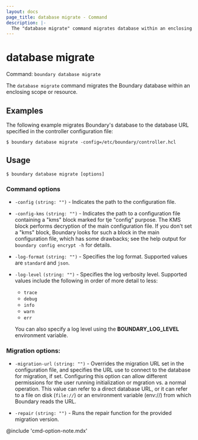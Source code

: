 ```yaml
---
layout: docs
page_title: database migrate - Command
description: |-
  The "database migrate" command migrates database within an enclosing scope or resource.
---
```


# database migrate

Command: `boundary database migrate`

The `database migrate` command migrates the Boundary database within an enclosing scope or resource.

## Examples

The following example migrates Boundary's database to the database URL specified in the controller configuration file:

```shell-session
$ boundary database migrate -config=/etc/boundary/controller.hcl
```

## Usage

<CodeBlockConfig hideClipboard>

```shell-session
$ boundary database migrate [options]
```

</CodeBlockConfig>


### Command options

- `-config` `(string: "")` - Indicates the path to the configuration file.
- `-config-kms` `(string: "")` - Indicates the path to a configuration file containing a "kms" block marked for tje "config" purpose.
The KMS block performs decryption of the main configuration file.
If you don't set a "kms" block, Boundary looks for such a block in the main configuration file, which has some drawbacks; see the help output for `boundary config encrypt -h` for details.
- `-log-format` `(string: "")` - Specifies the log format. Supported values are `standard` and `json`.
- `-log-level` `(string: "")` - Specifies the log verbosity level. Supported values include the following in order of more detail to less:

  - `trace`
  - `debug`
  - `info`
  - `warn`
  - `err`

  You can also specify a log level using the **BOUNDARY_LOG_LEVEL** environment variable.

### Migration options:

- `-migration-url` `(string: "")` - Overrides the migration URL set in the configuration file, and specifies the URL use to connect to the database for migration, if set.
Configuring this option can allow different permissions for the user running initialization or mgration vs. a normal operation.
This value can refer to a direct database URL, or it can refer to a file on disk (`file://`) or an environment variable (env://) from which Boundary reads the URL.

- `-repair` `(string: "")` - Runs the repair function for the provided migration
  version.


@include 'cmd-option-note.mdx'